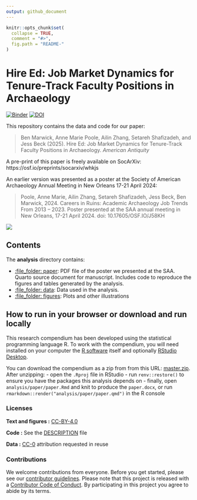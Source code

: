 ```yaml
---
output: github_document
---
```


<!-- README.md is generated from README.Rmd. Please edit that file -->

```r
knitr::opts_chunk$set(
  collapse = TRUE,
  comment = "#>",
  fig.path = "README-"
)
```

# Hire Ed: Job Market Dynamics for Tenure-Track Faculty Positions in Archaeology

[![Binder](https://mybinder.org/badge_logo.svg)](https://mybinder.org/v2/gh/benmarwick/archyjobads/main?urlpath=rstudio) [![DOI](https://zenodo.org/badge/DOI/10.5281/zenodo.15847809.svg)](https://doi.org/10.5281/zenodo.15847809)

This repository contains the data and code for our paper:

> Ben Marwick, Anne Marie Poole, Ailin Zhang, Setareh Shafizadeh, and Jess Beck (2025). Hire Ed: Job Market Dynamics for Tenure-Track Faculty Positions in Archaeology. _American Antiquity_

A pre-print of this paper is freely available on SocArXiv: https://osf.io/preprints/socarxiv/whkjs

An earlier version was presented as a poster at the Society of American Archaeology Annual Meeting in New Orleans 17-21 April 2024:

> Poole, Anne Marie, Ailin Zhang, Setareh Shafizadeh, Jess Beck, Ben Marwick, 2024. Careers in Ruins: Academic Archaeology Job Trends From 2013 – 2023. Poster presented at the SAA annual meeting in New Orleans, 17-21 April 2024. doi: 10.17605/OSF.IO/J58KH 

![](README-fig-001.png)

## Contents

The **analysis** directory contains:

  - [:file\_folder: paper](/analysis/paper): PDF file of the poster we presented at the SAA. Quarto source document
    for manuscript. Includes code to reproduce the figures and tables
    generated by the analysis. 
  - [:file\_folder: data](/analysis/data): Data used in the analysis.
  - [:file\_folder: figures](/analysis/figures): Plots and other
    illustrations

## How to run in your browser or download and run locally

This research compendium has been developed using the statistical programming
language R. To work with the compendium, you will need
installed on your computer the [R software](https://cloud.r-project.org/)
itself and optionally [RStudio Desktop](https://rstudio.com/products/rstudio/download/).

You can download the compendium as a zip from from this URL:
[master.zip](/archive/master.zip). After unzipping:
- open the `.Rproj` file in RStudio
- run `renv::restore()` to ensure you have the packages this analysis depends on 
- finally, open `analysis/paper/paper.Rmd` and knit to produce the `paper.docx`, or run `rmarkdown::render("analysis/paper/paper.qmd")` in the R console

### Licenses

**Text and figures :**  [CC-BY-4.0](http://creativecommons.org/licenses/by/4.0/)

**Code :** See the [DESCRIPTION](DESCRIPTION) file

**Data :** [CC-0](http://creativecommons.org/publicdomain/zero/1.0/) attribution requested in reuse

### Contributions

We welcome contributions from everyone. Before you get started, please see our [contributor guidelines](CONTRIBUTING.md). Please note that this project is released with a [Contributor Code of Conduct](CONDUCT.md). By participating in this project you agree to abide by its terms.


